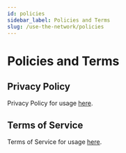 ```yaml
---
id: policies
sidebar_label: Policies and Terms
slug: /use-the-network/policies
---
```


# Policies and Terms


## Privacy Policy

Privacy Policy for usage [here](/use-the-network/policies/privacy).

## Terms of Service

Terms of Service for usage [here](/use-the-network/policies/terms).
